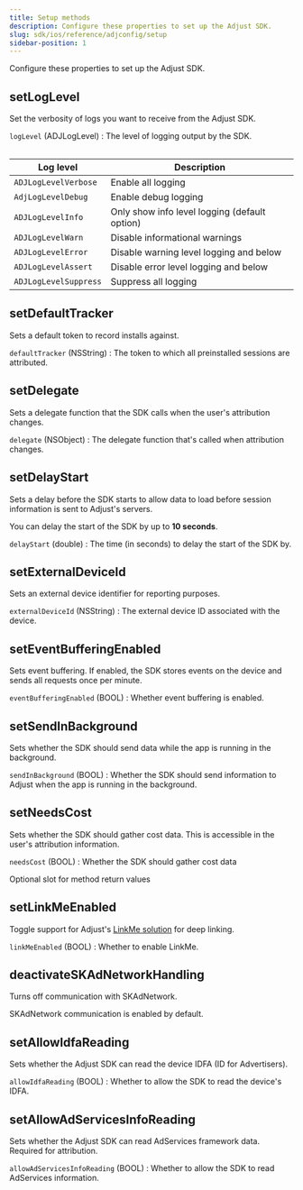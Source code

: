 ```yaml
---
title: Setup methods
description: Configure these properties to set up the Adjust SDK.
slug: sdk/ios/reference/adjconfig/setup
sidebar-position: 1
---
```


Configure these properties to set up the Adjust SDK.

<Function>

## setLogLevel

Set the verbosity of logs you want to receive from the Adjust SDK.

<slot slot="signature">


<SetLogLevelSig />

</slot>

<slot slot="snippet">


<SetLogLevel />

</slot>

<slot slot="parameters">

`logLevel` (ADJLogLevel)
: The level of logging output by the SDK.

<Table>

| Log level             | Description                                   |
| --------------------- | --------------------------------------------- |
| `ADJLogLevelVerbose`  | Enable all logging                            |
| `AdjLogLevelDebug`    | Enable debug logging                          |
| `ADJLogLevelInfo`     | Only show info level logging (default option) |
| `ADJLogLevelWarn`     | Disable informational warnings                |
| `ADJLogLevelError`    | Disable warning level logging and below       |
| `ADJLogLevelAssert`   | Disable error level logging and below         |
| `ADJLogLevelSuppress` | Suppress all logging                          |

</Table>

</slot>

</Function>

<Function>

## setDefaultTracker

Sets a default token to record installs against.

<slot slot="signature">


<SetDefaultTrackerSig />

</slot>

<slot slot="snippet">


<SetDefaultTracker />

</slot>

<slot slot="parameters">

`defaultTracker` (NSString)
: The token to which all preinstalled sessions are attributed.

</slot>

</Function>

<Function>

## setDelegate

Sets a delegate function that the SDK calls when the user's attribution changes.

<slot slot="signature">


<SetDelegateSig />

</slot>

<slot slot="snippet">


<SetDelegate />

</slot>

<slot slot="parameters">

`delegate` (NSObject)
: The delegate function that's called when attribution changes.

</slot>

</Function>

<Function>

## setDelayStart

Sets a delay before the SDK starts to allow data to load before session information is sent to Adjust's servers.

<Callout type="info">

You can delay the start of the SDK by up to **10 seconds**.

</Callout>

<slot slot="signature">


<SetDelayStartSig />

</slot>

<slot slot="snippet">


<SetDelayStart />

</slot>

<slot slot="parameters">

`delayStart` (double)
: The time (in seconds) to delay the start of the SDK by.

</slot>

</Function>

<Function>

## setExternalDeviceId

Sets an external device identifier for reporting purposes.

<slot slot="signature">


<SetExternalDeviceIdSig />

</slot>

<slot slot="snippet">


<SetExternalDeviceId />

</slot>

<slot slot="parameters">

`externalDeviceId` (NSString)
: The external device ID associated with the device.

</slot>

</Function>

<Function>

## setEventBufferingEnabled

Sets event buffering. If enabled, the SDK stores events on the device and sends all requests once per minute.

<slot slot="snippet">


<SetEventBufferingEnabledSig />

</slot>

<slot slot="snippet">


<SetEventBufferingEnabled />

</slot>

<slot slot="parameters">

`eventBufferingEnabled` (BOOL)
: Whether event buffering is enabled.

</slot>

</Function>

<Function>

## setSendInBackground

Sets whether the SDK should send data while the app is running in the background.

<slot slot="signature">


<SetSendInBackgroundSig />

</slot>

<slot slot="snippet">


<SetSendInBackground />

</slot>

<slot slot="parameters">

`sendInBackground` (BOOL)
: Whether the SDK should send information to Adjust when the app is running in the background.

</slot>

</Function>

<Function>

## setNeedsCost

Sets whether the SDK should gather cost data. This is accessible in the user's attribution information.

<slot slot="signature">


<SetNeedsCostSig />

</slot>

<slot slot="snippet">


<SetNeedsCost />

</slot>

<slot slot="parameters">

`needsCost` (BOOL)
: Whether the SDK should gather cost data

</slot>

<slot slot="returns">

Optional slot for method return values

</slot>

</Function>

<Function>

## setLinkMeEnabled

Toggle support for Adjust's [LinkMe solution](https://help.adjust.com/en/article/linkme) for deep linking.

<slot slot="signature">


<SetLinkMeEnabledSig />

</slot>

<slot slot="snippet">


<SetLinkMeEnabled />

</slot>

<slot slot="parameters">

`linkMeEnabled` (BOOL)
: Whether to enable LinkMe.

</slot>

</Function>

<Function>

## deactivateSKAdNetworkHandling

Turns off communication with SKAdNetwork.

<Callout type="note">

SKAdNetwork communication is enabled by default.

</Callout>

<slot slot="signature">


<DeactivateSKAdNetworkHandlingSig />

</slot>

<slot slot="snippet">


<DeactivateSKAdNetworkHandling />

</slot>

</Function>

<Function>

## setAllowIdfaReading

Sets whether the Adjust SDK can read the device <Abbr>IDFA (ID for Advertisers)</Abbr>.

<slot slot="signature">


<SetAllowIdfaReadingSig />

</slot>

<slot slot="snippet">


<SetAllowIdfaReading />

</slot>

<slot slot="parameters">

`allowIdfaReading` (BOOL)
: Whether to allow the SDK to read the device's IDFA.

</slot>

</Function>

<Function>

## setAllowAdServicesInfoReading

Sets whether the Adjust SDK can read AdServices framework data. Required for attribution.

<slot slot="signature">


<SetAllowAdServicesInfoReadingSig />

</slot>

<slot slot="snippet">


<SetAllowAdServicesInfoReading />

</slot>

<slot slot="parameters">

`allowAdServicesInfoReading` (BOOL)
: Whether to allow the SDK to read AdServices information.

</slot>

</Function>
